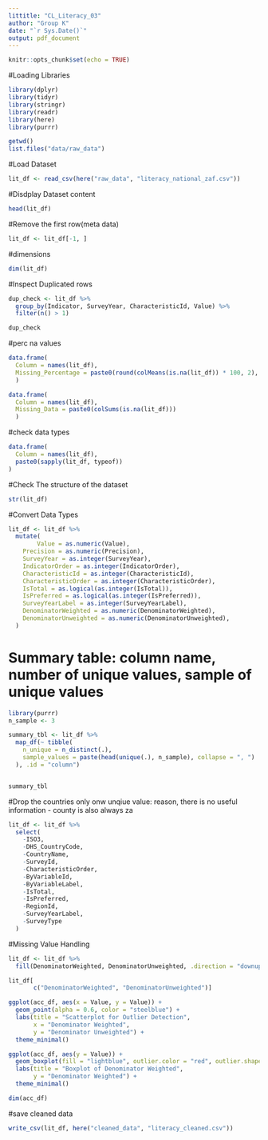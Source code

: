 ```yaml
---
littitle: "CL_Literacy_03"
author: "Group K"
date: "`r Sys.Date()`"
output: pdf_document
---
```


```r
knitr::opts_chunk$set(echo = TRUE)
```

#Loading Libraries
```r
library(dplyr)
library(tidyr)
library(stringr)
library(readr)
library(here)
library(purrr)

getwd()
list.files("data/raw_data")
```
#Load Dataset 
```r
lit_df <- read_csv(here("raw_data", "literacy_national_zaf.csv"))
```

#Disdplay Dataset content
```r
head(lit_df)
```

#Remove the first row(meta data)
```r
lit_df <- lit_df[-1, ]
```
#dimensions 
```r
dim(lit_df)
```

#Inspect Duplicated rows
```r
dup_check <- lit_df %>%
  group_by(Indicator, SurveyYear, CharacteristicId, Value) %>%
  filter(n() > 1)

dup_check

```

#perc na values
```r

data.frame(
  Column = names(lit_df),
  Missing_Percentage = paste0(round(colMeans(is.na(lit_df)) * 100, 2), "%")
  )

```

```r
data.frame(
  Column = names(lit_df),
  Missing_Data = paste0(colSums(is.na(lit_df)))
  )
```

#check data types
```r
data.frame(
  Column = names(lit_df),
  paste0(sapply(lit_df, typeof))
)

```
#Check The structure of the dataset 
```r
str(lit_df)

```

#Convert Data Types
```r
lit_df <- lit_df %>%
  mutate(
        Value = as.numeric(Value),
    Precision = as.numeric(Precision),
    SurveyYear = as.integer(SurveyYear),
    IndicatorOrder = as.integer(IndicatorOrder),
    CharacteristicId = as.integer(CharacteristicId),
    CharacteristicOrder = as.integer(CharacteristicOrder),
    IsTotal = as.logical(as.integer(IsTotal)),
    IsPreferred = as.logical(as.integer(IsPreferred)),
    SurveyYearLabel = as.integer(SurveyYearLabel),
    DenominatorWeighted = as.numeric(DenominatorWeighted),
    DenominatorUnweighted = as.numeric(DenominatorUnweighted),
  )
```
# Summary table: column name, number of unique values, sample of unique values
```r
library(purrr)
n_sample <- 3

summary_tbl <- lit_df %>%
  map_df(~ tibble(
    n_unique = n_distinct(.),
    sample_values = paste(head(unique(.), n_sample), collapse = ", ")
  ), .id = "column")


summary_tbl
```


#Drop the countries only onw unqiue value: reason, there is no useful information - county is also always za
```r
lit_df <- lit_df %>%
  select(
    -ISO3, 
    -DHS_CountryCode, 
    -CountryName, 
    -SurveyId,
    -CharacteristicOrder,
    -ByVariableId, 
    -ByVariableLabel, 
    -IsTotal,
    -IsPreferred, 
    -RegionId, 
    -SurveyYearLabel, 
    -SurveyType
  )
```
#Missing Value Handling
```r


lit_df <- lit_df %>%
  fill(DenominatorWeighted, DenominatorUnweighted, .direction = "downup")

lit_df[
       c("DenominatorWeighted", "DenominatorUnweighted")]

```

```r
ggplot(acc_df, aes(x = Value, y = Value)) +
  geom_point(alpha = 0.6, color = "steelblue") +
  labs(title = "Scatterplot for Outlier Detection",
       x = "Denominator Weighted",
       y = "Denominator Unweighted") +
  theme_minimal()

ggplot(acc_df, aes(y = Value)) +
  geom_boxplot(fill = "lightblue", outlier.color = "red", outlier.shape = 16) +
  labs(title = "Boxplot of Denominator Weighted",
       y = "Denominator Weighted") +
  theme_minimal()

```

```r
dim(acc_df)
```

#save cleaned data
```r
write_csv(lit_df, here("cleaned_data", "literacy_cleaned.csv"))
```